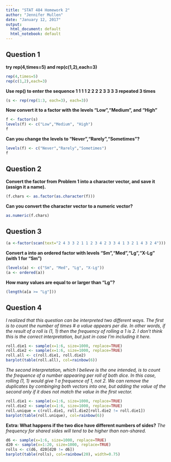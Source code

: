 ```yaml
--- 
title: "STAT 484 Homework 2"
author: "Jennifer Mullen"
date: "January 12, 2017"
output:
  html_document: default
  html_notebook: default
---
```


## Question 1

**try rep(4,times=5) and rep(c(1,2),each=3)**

```r
rep(4,times=5) 
rep(c(1,2),each=3) 
```


**Use rep() to enter the sequence 1 1 1 1 2 2 2 2 3 3 3 3 repeated 3 times**
```r
(s <- rep(rep(1:3, each=3), each=3))
```


**Now convert it to a factor with the levels “Low”,“Medium”, and “High”**
```r
f <- factor(s)
levels(f) <- c("Low","Medium", "High")
f
```


**Can you change the levels to “Never”,“Rarely”,“Sometimes”?**
```r
levels(f) <- c("Never","Rarely","Sometimes")
f
```


## Question 2

**Convert the factor from Problem 1 into a character vector, and save it (assign it a name).**
```r
(f.chars <- as.factor(as.character(f)))
```


**Can you convert the character vector to a numeric vector?**
```r
as.numeric(f.chars)
```


## Question 3


```r
(a <-factor(scan(text="2 4 3 3 2 1 1 2 3 4 2 3 3 4 1 3 2 1 4 3 2 4")))
```


**Convert a into an ordered factor with levels "Sm","Med","Lg","X-Lg" (with 1 for “Sm”)**
```r
(levels(a) <- c("Sm", "Med", "Lg", "X-Lg"))
(a <- ordered(a))
```


**How many values are equal to or larger than “Lg”?**
```r
(length(a[a >= "Lg"]))
```


## Question 4

*I realized that this question can be interpreted two different ways. The first is to count the number of times # a value appears per die. In other words, if the result of a roll is (1, 1) then the frequency of rolling a 1 is 2. I don't think this is the correct interpretation, but just in case I'm including it here.*
```r
roll.die1 <- sample(x=1:6, size=1000, replace=TRUE)
roll.die2 <- sample(x=1:6, size=1000, replace=TRUE)
roll.all <- c(roll.die1, roll.die2)
barplot(table(roll.all), col=rainbow(6))
```



*The second interpretation, which I believe is the one intended, is to count the frequence of a number appearing per roll of both dice. In this case, rolling (1, 1) would give 1 a frequence of 1, not 2. We can remove the duplicates by combinging both vectors into one, but adding the value of the second only if it does not match the value in the first vector.*
```r
roll.die1 <- sample(x=1:6, size=1000, replace=TRUE)
roll.die2 <- sample(x=1:6, size=1000, replace=TRUE)
roll.unique = c(roll.die1, roll.die2[roll.die2 != roll.die1])
barplot(table(roll.unique), col=rainbow(6))
```



**Extra: What happens if the two dice have different numbers of sides?**
*The frequency for shared sides will tend to be higher than non-shared.*
```r
d6 <- sample(x=1:6, size=1000, replace=TRUE)
d20 <- sample(x=1:20, size=1000, replace=TRUE)
rolls <- c(d6, d20[d20 != d6])
barplot(table(rolls), col=rainbow(20), width=0.75)
```





